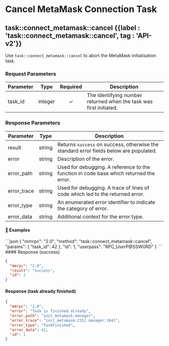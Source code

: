 
# Cancel MetaMask Connection Task

## task::connect\_metamask::cancel {{label : 'task::connect_metamask::cancel', tag : 'API-v2'}}

Use `task::connect_metamask::cancel` to abort the MetaMask initialisation task.

### Request Parameters

| Parameter | Type    | Required | Description                                                        |
| --------- | ------- | :------: | ------------------------------------------------------------------ |
| task\_id  | integer |     ✓    | The identifying number returned when the task was first initiated. |

### Response Parameters

| Parameter    | Type   | Description                                                                            |
| ------------ | ------ | -------------------------------------------------------------------------------------- |
| result       | string | Returns `success` on success, otherwise the standard error fields below are populated. |
| error        | string | Description of the error.                                                              |
| error\_path  | string | Used for debugging. A reference to the function in code base which returned the error. |
| error\_trace | string | Used for debugging. A trace of lines of code which led to the returned error.          |
| error\_type  | string | An enumerated error identifier to indicate the category of error.                      |
| error\_data  | string | Additional context for the error type.                                                 |

#### 📌 Examples

<CodeGroup title="Cancel MetaMask Connection Task" tag="POST" label="task::connect_metamask::cancel" mm2MethodDecorate="true">
  ```json
  {
    "mmrpc": "2.0",
    "method": "task::connect_metamask::cancel",
    "params": {
      "task_id": 42
    },
    "id": 1,
    "userpass": "RPC_UserP@SSW0RD"
  }
  ```
</CodeGroup>

<CollapsibleSection expandedText="Hide Response" collapsedText="Show Response">
  #### Response (success)

  ```json
  {
    "mmrpc": "2.0",
    "result": "success",
    "id": 1
  }
  ```

  #### Response (task already finished)

  ```json
  {
    "mmrpc": "2.0",
    "error": "Task is finished already",
    "error_path": "init_metamask.manager",
    "error_trace": "init_metamask:215] manager:104]",
    "error_type": "TaskFinished",
    "error_data": 42,
    "id": 1
  }
  ```
</CollapsibleSection>
